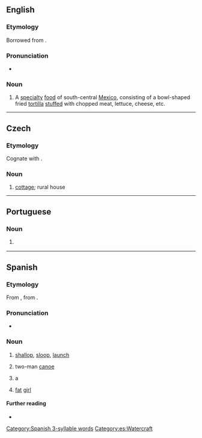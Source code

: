 {{also|chałupa|Chalupa|Chałupa}}
==English==

===Etymology===
Borrowed from {{bor|en|es|chalupa|notext=1}}.

===Pronunciation===
* {{a|GA}} {{IPA|/tʃəˈluːpə/|lang=en}}

===Noun===
{{en-noun}}

# A [[specialty]] [[food]] of south-central [[Mexico]], consisting of a bowl-shaped fried [[tortilla]] [[stuffed]] with chopped meat, lettuce, cheese, etc.

----

==Czech==
{{wikipedia|lang=cs}}

===Etymology===
Cognate with {{cog|pl|chałupa}}.

===Noun===
{{cs-noun|g=f}}

# [[cottage]]; rural house

----

==Portuguese==

===Noun===
{{pt-noun|f}}

# {{lb|pt|nautical}} {{l|en|sloop}} {{gloss|single-masted sailboat}}

----

==Spanish==
{{wikipedia}}

===Etymology===
From {{etyl|fr|es}} {{m|fr|chaloupe}}, from {{etyl|nl|es}} {{m|nl|sloep}}.

===Pronunciation===
* {{es-IPA}}

===Noun===
{{es-noun|f}}

# {{lb|es|nautical}} [[shallop]], [[sloop]], [[launch]] {{gloss|a kind of longboat}}
# {{lb|es|Mexico}} two-man [[canoe]]
# {{lb|es|Mexico}} a {{l|en|chalupa}} {{gloss|bowl-shaped fried [[tortilla]] [[stuffed]] with chopped meat, lettuce, cheese, etc.}}
# {{lb|es|Mexico|slang}} [[fat]] [[girl]]

====Further reading====
* {{R:DRAE 2001}}

[[Category:Spanish 3-syllable words]]
[[Category:es:Watercraft]]